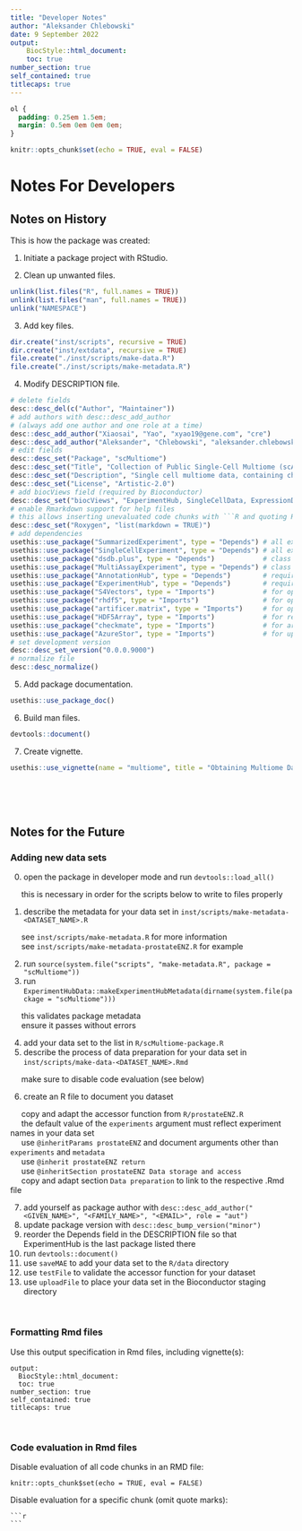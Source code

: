 ```yaml
---
title: "Developer Notes"
author: "Aleksander Chlebowski"
date: 9 September 2022
output:
    BiocStyle::html_document:
    toc: true
number_section: true
self_contained: true
titlecaps: true
---
```


```css
ol {
  padding: 0.25em 1.5em;
  margin: 0.5em 0em 0em 0em;
}
```

```r
knitr::opts_chunk$set(echo = TRUE, eval = FALSE)
```

# Notes For Developers

## Notes on History

This is how the package was created:

1. Initiate a package project with RStudio.

2. Clean up unwanted files.
```r
unlink(list.files("R", full.names = TRUE))
unlink(list.files("man", full.names = TRUE))
unlink("NAMESPACE")
```

3. Add key files.
```r
dir.create("inst/scripts", recursive = TRUE)
dir.create("inst/extdata", recursive = TRUE)
file.create("./inst/scripts/make-data.R")
file.create("./inst/scripts/make-metadata.R")
```

4. Modify DESCRIPTION file.
```r
# delete fields
desc::desc_del(c("Author", "Maintainer"))
# add authors with desc::desc_add_author
# (always add one author and one role at a time)
desc::desc_add_author("Xiaosai", "Yao", "xyao19@gene.com", "cre")
desc::desc_add_author("Aleksander", "Chlebowski", "aleksander.chlebowski@contractors.roche.com", "aut")
# edit fields
desc::desc_set("Package", "scMultiome")
desc::desc_set("Title", "Collection of Public Single-Cell Multiome (scATAC + scRNAseq) Datasets")
desc::desc_set("Description", "Single cell multiome data, containing chromatin accessibility (scATAC-seq) and gene expression (scRNA-seq) information analyzed with the ArchR package and presented as MultiAssayExperiment objects.")
desc::desc_set("License", "Artistic-2.0")
# add biocViews field (required by Bioconductor)
desc::desc_set("biocViews", "ExperimentHub, SingleCellData, ExpressionData, Homo_sapiens_Data, CellCulture, Tissue, GEO")
# enable Rmarkdown support for help files
# this allows inserting unevaluated code chunks with ```R and quoting Rmd files with {r child = <PATH>}
desc::desc_set("Roxygen", "list(markdown = TRUE)")
# add dependencies
usethis::use_package("SummarizedExperiment", type = "Depends") # all experiments inherit from this
usethis::use_package("SingleCellExperiment", type = "Depends") # all experiments inherit from this
usethis::use_package("dsdb.plus", type = "Depends")            # class of TileMatrix experiment
usethis::use_package("MultiAssayExperiment", type = "Depends") # class of final object
usethis::use_package("AnnotationHub", type = "Depends")        # required by Bioconductor
usethis::use_package("ExperimentHub", type = "Depends")        # required by Bioconductor
usethis::use_package("S4Vectors", type = "Imports")            # for operating on DataFrames
usethis::use_package("rhdf5", type = "Imports")                # for operating on hdf5 files
usethis::use_package("artificer.matrix", type = "Imports")     # for optimized writing of assays
usethis::use_package("HDF5Array", type = "Imports")            # for reading assays on hdf5 files
usethis::use_package("checkmate", type = "Imports")            # for argument checks in functions
usethis::use_package("AzureStor", type = "Imports")            # for uploading data to Bioconductor
# set development version
desc::desc_set_version("0.0.0.9000")
# normalize file
desc::desc_normalize()
```

5. Add package documentation.
```r
usethis::use_package_doc()
```

6. Build man files.
```r
devtools::document()
```

7. Create vignette.
```r
usethis::use_vignette(name = "multiome", title = "Obtaining Multiome Data")
```



<br><br><br>

## Notes for the Future

### Adding new data sets

0. open the package in developer mode and run `devtools::load_all()`

|      this is necessary in order for the scripts below to write to files properly


1. describe the metadata for your data set in `inst/scripts/make-metadata-<DATASET_NAME>.R`

|      see `inst/scripts/make-metadata.R` for more information
|      see `inst/scripts/make-metadata-prostateENZ.R` for example


2. run `source(system.file("scripts", "make-metadata.R", package = "scMultiome"))`
3. run `ExperimentHubData::makeExperimentHubMetadata(dirname(system.file(package = "scMultiome")))`

|      this validates package metadata
|      ensure it passes without errors


4. add your data set to the list in `R/scMultiome-package.R`
5. describe the process of data preparation for your data set in `inst/scripts/make-data-<DATASET_NAME>.Rmd`

|      make sure to disable code evaluation (see below)


6. create an R file to document you dataset

|      copy and adapt the accessor function from `R/prostateENZ.R`
|      the default value of the `experiments` argument must reflect experiment names in your data set
|      use `@inheritParams prostateENZ` and document arguments other than `experiments` and `metadata`
|      use `@inherit prostateENZ return`
|      use `@inheritSection prostateENZ Data storage and access`
|      copy and adapt section `Data preparation` to link to the respective .Rmd file


7. add yourself as package author with `desc::desc_add_author("<GIVEN_NAME>", "<FAMILY_NAME>", "<EMAIL>", role = "aut")`
8. update package version with `desc::desc_bump_version("minor")`
9. reorder the Depends field in the DESCRIPTION file so that ExperimentHub is the last package listed there
10. run `devtools::document()`
11. use `saveMAE` to add your data set to the `R/data` directory
12. use `testFile` to validate the accessor function for your dataset
13. use `uploadFile` to place your data set in the Bioconductor staging directory

<br>

### Formatting Rmd files

Use this output specification in Rmd files, including vignette(s):
```
output:
  BiocStyle::html_document:
  toc: true
number_section: true
self_contained: true
titlecaps: true
```

<br>

### Code evaluation in Rmd files

Disable evaluation of all code chunks in an RMD file:
```
knitr::opts_chunk$set(echo = TRUE, eval = FALSE)
```

Disable evaluation for a specific chunk (omit quote marks):
````verbatim
```r

```
````

<br>
